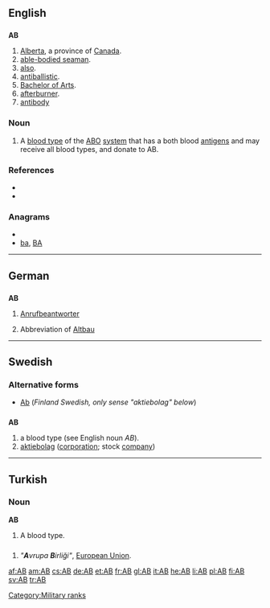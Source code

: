 {{wikipedia}}
{{also|Appendix:Variations of "ab"}}
==English==

==={{abbreviation}}===
'''AB'''

# [[Alberta]], a province of [[Canada]].
# [[able-bodied seaman]].
# [[also]].
# [[antiballistic]].
# [[Bachelor of Arts]].
# [[afterburner]].
# [[antibody]]

===Noun===
{{infl|en|noun}}

# A [[blood type]] of the [[ABO]] [[system]] that has a both blood [[antigen]]s and may receive all blood types, and donate to AB.

===References===
* {{R:American Heritage 2000|AB}}
* {{R:Dictionary.com|AB}}

===Anagrams===
* {{alphagram|ab}}
* [[ba#English|ba]], [[BA#English|BA]]

[[Category:Military ranks]]

----

==German==

==={{abbreviation|de}}===
'''AB'''

# [[Anrufbeantworter]]
# {{context|apartment listing|lang=de}} Abbreviation of [[Altbau]]

----

==Swedish==

===Alternative forms===
* [[Ab]] (''Finland Swedish, only sense "aktiebolag" below'')

==={{abbreviation|sv}}===
'''AB'''

# a blood type (see English noun ''AB'').
# [[aktiebolag]] ([[corporation]]; stock [[company]])

----

==Turkish==

===Noun===
'''AB'''

# A blood type.

==={{abbreviation|tr}}===
{{infl|tr|abbreviation}}

# ''"'''A'''vrupa '''B'''irliği"'', [[European Union]].

[[af:AB]]
[[am:AB]]
[[cs:AB]]
[[de:AB]]
[[et:AB]]
[[fr:AB]]
[[gl:AB]]
[[it:AB]]
[[he:AB]]
[[li:AB]]
[[pl:AB]]
[[fi:AB]]
[[sv:AB]]
[[tr:AB]]